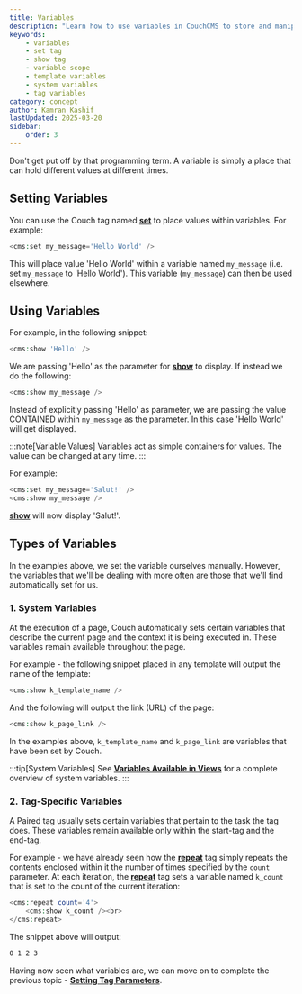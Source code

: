 ```yaml
---
title: Variables
description: "Learn how to use variables in CouchCMS to store and manipulate values in your templates"
keywords:
    - variables
    - set tag
    - show tag
    - variable scope
    - template variables
    - system variables
    - tag variables
category: concept
author: Kamran Kashif
lastUpdated: 2025-03-20
sidebar:
    order: 3
---
```



Don't get put off by that programming term. A variable is simply a place that can hold different values at different times.

## Setting Variables

You can use the Couch tag named [**set**](../../tags-reference/set/) to place values within variables. For example:

```php title="Setting a Variable"
<cms:set my_message='Hello World' />
```

This will place value 'Hello World' within a variable named `my_message` (i.e. set `my_message` to 'Hello World').
This variable (`my_message`) can then be used elsewhere.

## Using Variables

For example, in the following snippet:

```php title="Direct Value Example"
<cms:show 'Hello' />
```

We are passing 'Hello' as the parameter for [**show**](../../tags-reference/show/) to display. If instead we do the following:

```php title="Variable Value Example"
<cms:show my_message />
```

Instead of explicitly passing 'Hello' as parameter, we are passing the value CONTAINED within `my_message` as the parameter. In this case 'Hello World' will get displayed.

:::note[Variable Values]
Variables act as simple containers for values. The value can be changed at any time.
:::

For example:

```php title="Changing Variable Value"
<cms:set my_message='Salut!' />
<cms:show my_message />
```

[**show**](../../tags-reference/show/) will now display 'Salut!'.

## Types of Variables

In the examples above, we set the variable ourselves manually. However, the variables that we'll be dealing with more often are those that we'll find automatically set for us.

### 1. System Variables

At the execution of a page, Couch automatically sets certain variables that describe the current page and the context it is being executed in. These variables remain available throughout the page.

For example - the following snippet placed in any template will output the name of the template:

```php title="System Variable Example"
<cms:show k_template_name />
```

And the following will output the link (URL) of the page:

```php title="Page Link Example"
<cms:show k_page_link />
```

In the examples above, `k_template_name` and `k_page_link` are variables that have been set by Couch.

:::tip[System Variables]
See [**Variables Available in Views**](../variables-in-views/) for a complete overview of system variables.
:::

### 2. Tag-Specific Variables

A Paired tag usually sets certain variables that pertain to the task the tag does. These variables remain available only within the start-tag and the end-tag.

For example - we have already seen how the [**repeat**](../../tags-reference/repeat/) tag simply repeats the contents enclosed within it the number of times specified by the `count` parameter. At each iteration, the [**repeat**](../../tags-reference/repeat/) tag sets a variable named `k_count` that is set to the count of the current iteration:

```php title="Tag Variable Example"
<cms:repeat count='4'>
    <cms:show k_count /><br>
</cms:repeat>
```

The snippet above will output:

```txt title="Output"
0 1 2 3
```

Having now seen what variables are, we can move on to complete the previous topic - [**Setting Tag Parameters**](../setting-parameters/).
